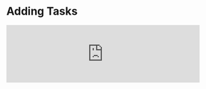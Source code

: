 
# Adding Tasks

<iframe
  width='100%'
  style={{
    aspectRatio: '16 / 9',
  }}
  src='https://www.youtube.com/embed/a-SVcyExHjs?si=Hu6S8_hhH8hVVMtk&amp;start=256'
  title='Reading and Adding Tasks | Todo App with React, TypeScript, TDD | Frontend Hire'
  frameborder='0'
  allow='accelerometer; autoplay; clipboard-write; encrypted-media; gyroscope; picture-in-picture; web-share'
  allowfullscreen
/>

Let us add some interactivity by letting the user add tasks to the list. We'll add a text input and a button. When the user clicks the button, we'll add the text from the input to the list of tasks.

## Adding a Text Input and Button

First, let's add a text input and a button to the page. We'll add them just above the list of tasks.

```tsx {5, 6} filename="./src/App.tsx"
// Rest of the code omitted for brevity

<div>
  <h1>Tasks</h1>
  <input />
  <button>Add</button>
  <ul>
    {tasks.map((task) => (
      <li key={task.id}>{task.title}</li>
    ))}
  </ul>
</div>

// Rest of the code omitted for brevity
```

Though this is good enough for now, we can and **should** make it more accessible by adding a label for the input and a `htmlFor` attribute on the label that matches the `id` of the input.

```tsx {5, 6} filename="./src/App.tsx"
// Rest of the code omitted for brevity

<div>
  <h1>Tasks</h1>
  <label htmlFor='task-input'>Add Task: </label>
  <input id='task-input' />
  <button>Add</button>
  <ul>
    {tasks.map((task) => (
      <li key={task.id}>{task.title}</li>
    ))}
  </ul>
</div>

// Rest of the code omitted for brevity
```

Now clicking on the label will focus the input.

## Adding a Task

The Add button does't do anything yet. Let's add a click handler to it that will log to the console for now.

```tsx {7-13} filename="./src/App.tsx"
// Rest of the code omitted for brevity

<div>
  <h1>Tasks</h1>
  <label htmlFor='task-input'>Add Task: </label>
  <input id='task-input' />
  <button
    onClick={() => {
      console.log('Add');
    }}
  >
    Add
  </button>
  <ul>
    {tasks.map((task) => (
      <li key={task.id}>{task.title}</li>
    ))}
  </ul>
</div>

// Rest of the code omitted for brevity
```

Let's capture the value of the input and log it to the console. One of the ways to do this in React is to use a state variable to track the value of the input.

We'll use the `useState` hook to create a state variable and a setter function for it. We'll also add a `value` attribute to the input and set it to the state variable. While we are at it, let's also add a `onChange` handler to the input that will update the state variable. This input is now a [controlled input](https://react.dev/reference/react-dom/components/input#controlling-an-input-with-a-state-variable).

```tsx filename="./src/App.tsx" {1, 8, 16-17}
import React from 'react';

// Some of the code omitted for brevity

function App() {
  // Some of the code omitted for brevity

  const [taskName, setTaskName] = React.useState('');

  return (
    <div>
      {/* Some of the code omitted for brevity */}

      <input
        id='task-input'
        value={taskName}
        onChange={(e) => setTaskName(e.target.value)}
      />
      {/* Some of the code omitted for brevity */}
    </div>
  );
}

// Some of the code omitted for brevity
```

Now, we can update the button click handler to log the value of the input.

```tsx {5} filename="./src/App.tsx"
// Rest of the code omitted for brevity

<button
  onClick={() => {
    console.log(taskName);
  }}
>
  Add
</button>

// Rest of the code omitted for brevity
```

Before we can even add tasks to the list, we have to update our current `tasks` variable that holds our list of tasks to use state variables otherwise the list will not update when we add a task.

```tsx {4-11} filename="./src/App.tsx"
// Rest of the code omitted for brevity

function App() {
  const [tasks, setTasks] = React.useState<Task[]>([
    {
      id: 1,
      title: 'Learn React',
      isCompleted: true,
      priority: 'p1',
    },
  ]);

  const [taskName, setTaskName] = React.useState('');

  // Rest of the code omitted for brevity
}
```

Now, we can add a task to the list by updating the `tasks` state variable. We'll use the `setTasks` setter function to update the state variable. We'll use the spread operator to create a new array with the new task added to it.

```tsx {5-11} filename="./src/App.tsx"
// Rest of the code omitted for brevity

<button
  onClick={() => {
    setTasks([
      ...tasks,
      {
        id: new Date().getTime(), // Not a great way to generate IDs
        title: taskName,
        isCompleted: false,
      },
    ]);
  }}
>
  Add
</button>

// Rest of the code omitted for brevity
```

<Callout>
  As discussed in the previous section, unique IDs are usually created by a
  database. In this project, we'll use the [current time in
  milliseconds](https://developer.mozilla.org/en-US/docs/Web/JavaScript/Reference/Global_Objects/Date/getTime)
  as the ID for each task.
</Callout>

Great, we are now able to add tasks to the list!

Our JSX code is getting a bit long, so let's separate the button's `onClick` handler into its own function. The input's `onChange` handler is **fine** for now.

```tsx {8-17, 23} filename="./src/App.tsx"
// Rest of the code omitted for brevity

function App() {
  // Some of the code omitted for brevity

  const [taskName, setTaskName] = React.useState('');

  const onAddTask = () => {
    setTasks([
      ...tasks,
      {
        id: new Date().getTime(), // Not a great way to generate IDs
        title: taskName,
        isCompleted: false,
      },
    ]);
  };

  return (
    <div>
      {/* Some of the code omitted for brevity */}

      <button onClick={onAddTask}>Add</button>

      {/* Some of the code omitted for brevity */}
    </div>
  );
}

export default App;
```

Awesome, but there are a ton of things that can go wrong when a user adds a task. For example, the user can add an empty task.

This gives us a good opportunity to learn about **Testing**. We'll cover testing in the subsequent sections.

At this point your code should be a good match to the branch of the repository: [3-adding-tasks](https://github.com/Frontend-Hire/todo-app-react-tdd-typescript/tree/3-adding-tasks)
